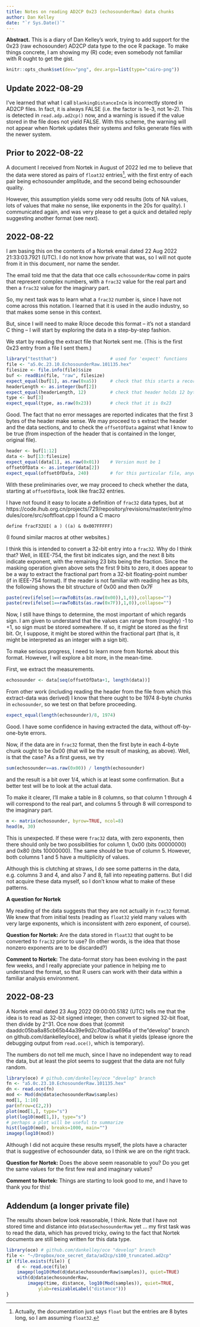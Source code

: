 ```yaml
---
title: Notes on reading AD2CP 0x23 (echosounderRaw) data chunks
author: Dan Kelley
date: "`r Sys.Date()`"
---
```


**Abstract.** This is a diary of Dan Kelley's work, trying to add support for
the 0x23 (raw echosounder) AD2CP data type to the oce R package. To make things
concrete, I am showing my (R) code; even somebody not familiar with R ought to
get the gist.

```r
knitr::opts_chunk$set(dev="png", dev.args=list(type="cairo-png"))
```

## Update 2022-08-29

I've learned that what I call `blankingDistanceInCm` is incorrectly stored in
AD2CP files. In fact, it is always FALSE (i.e. the factor is 1e-3, not 1e-2).
This is detected in `read.adp.ad2cp()` now, and a warning is issued if the
value stored in the file does not yield FALSE.  With this scheme, the warning
will not appear when Nortek updates their systems and folks generate files with
the newer system.


## Prior to 2022-08-22

A document I received from Nortek in August of 2022 led me to believe that the
data were stored as pairs of `float32` entries^[Actually, the documentation
just says `float` but the entries are 8 bytes long, so I am assuming
`float32`.], with the first entry of each pair being echosounder amplitude, and
the second being echosounder quality.

However, this assumption yields some very odd results (lots of NA values, lots
of values that make no sense, like exponents in the 20s for quality).  I
communicated again, and was very please to get a quick and detailed reply
suggesting another format (see next).

## 2022-08-22

I am basing this on the contents of a Nortek email dated 22 Aug 2022
21:33:03.7921 (UTC).  I do not know how private that was, so I will not quote
from it in this document, nor name the sender.

The email told me that the data that oce calls `echosounderRaw` come in pairs
that represent complex numbers, with a `frac32` value for the real part and
then a `frac32` value for the imaginary part.

So, my next task was to learn what a `frac32` number is, since I have not come
across this notation.  I learned that it is used in the audio industry, so that
makes some sense in this context.

But, since I will need to make R/oce decode this format -- it's not a standard
C thing -- I will start by exploring the data in a step-by-step fashion.

We start by reading the extract file that Nortek sent me.  (This is the first
0x23 entry from a file I sent them.)

```r
library("testthat")                    # used for 'expect' functions
file <- "a5.0c.23.10.EchosounderRaw.101135.hex"
filesize <- file.info(file)$size
buf <- readBin(file, "raw", filesize)
expect_equal(buf[1], as.raw(0xa5))     # check that this starts a record
headerLength <- as.integer(buf[2])
expect_equal(headerLength, 12)         # check that header holds 12 bytes
type <- buf[3]
expect_equal(type, as.raw(0x23))       # check that it is 0x23
```

Good. The fact that no error messages are reported indicates that the first 3
bytes of the header make sense.  We may proceed to s extract the header and the
data sections, and to check the `offsetOfData` against what I know to be true
(from inspection of the header that is contained in the longer, original file).

```r
header <- buf[1:12]
data <- buf[13:filesize]
expect_equal(data[1], as.raw(0x01))    # Version must be 1
offsetOfData <- as.integer(data[2])
expect_equal(offsetOfData, 240)        # for this particular file, anyway
```

With these preliminaries over, we may proceed to check whether the data,
starting at `offsetOfData`, look like frac32 entries.

I have not found it easy to locate a definition of `frac32` data types, but at
https://code.ihub.org.cn/projects/729/repository/revisions/master/entry/modules/core/src/softfloat.cpp
I found a C macro
```
define fracF32UI( a ) ((a) & 0x007FFFFF)
```
(I found similar macros at other websites.)

I think this is intended to convert a 32-bit entry into a `frac32`.  Why do I
think that?  Well, in IEEE-754, the first bit indicates sign, and the next 8
bits indicate exponent, with the remaining 23 bits being the fraction. Since
the masking operation given above sets the first 9 bits to zero, it does appear
to be a way to extract the fractional part from a 32-bit floating-point number
(if in IEEE-754 format).  If the reader is not familiar with reading hex as
bits, the following shows the bit structure of 0x00 and then 0x7F
```r
paste(rev(ifelse(1==rawToBits(as.raw(0x00)),1,0)),collapse="")
paste(rev(ifelse(1==rawToBits(as.raw(0x7F)),1,0)),collapse="")
```

Now, I still have things to determine, the most important of which regards
sign.  I am given to understand that the values can range from (roughly) -1 to
+1, so sign must be stored somewhere. If so, it might be stored as the first
bit.  Or, I suppose, it might be stored within the fractional part (that is, it
might be interpreted as an integer with a sign bit).

To make serious progress, I need to learn more from Nortek about this format.
However, I will explore a bit more, in the mean-time.

First, we extract the measurements.
```r
echosounder <- data[seq(offsetOfData+1, length(data))]
```
From other work (including reading the header from the file from which this
extract-data was derived) I know that there ought to be 1974 8-byte chunks in
`echosounder`, so we test on that before proceeding.
```r
expect_equal(length(echosounder)/8, 1974)
```

Good.  I have some confidence in having extracted the data, without
off-by-one-byte errors.

Now, if the data are in `frac32` format, then the first byte in each 4-byte
chunk ought to be 0x00 (that will be the result of masking, as above).  Well,
is that the case?  As a first guess, we try
```r
sum(echosounder==as.raw(0x00)) / length(echosounder)
```
and the result is a bit over 1/4, which is at least some confirmation.  But
a better test will be to look at the actual data.

To make it clearer, I'll make a table in 8 columns, so that column 1 through 4
will correspond to the real part, and columns 5 through 8 will correspond to
the imaginary part.

```r
m <- matrix(echosounder, byrow=TRUE, ncol=8)
head(m, 30)
```

This is unexpected.  If these were `frac32` data, with zero exponents, then
there should only be two possibilities for column 1, 0x00 (bits 00000000) and
0x80 (bits 10000000).  The same should be true of column 5. However, both
columns 1 and 5 have a multiplicity of values.

Although this is clutching at straws, I *do* see some patterns in the data,
e.g. columns 3 and 4, and also 7 and 8, fall into repeating patterns. But I did
not acquire these data myself, so I don't know what to make of these patterns.

**A question for Nortek**

My reading of the data suggests that they are not actually in `frac32` format.
We knew that from initial tests (reading as `float32` yield many values with very
large exponents, which is inconsistent with zero exponent, of course).

**Question for Nortek:** Are the data stored in `float32` that ought to be
converted to `frac32` prior to use?  (In other words, is the idea that those
nonzero exponents are to be discarded?)

**Comment to Nortek:** The data-format story has been evolving in the past few
weeks, and I really appreciate your patience in helping me to understand the
format, so that R users can work with their data within a familiar analysis
environment.


## 2022-08-23

A Nortek email dated 23 Aug 2022 09:00:00.5182 (UTC) tells me that the idea is
to read as 32-bit signed integer, then convert to signed 32-bit float, then
divide by 2^31.  Oce now does that (commit
daaddc05ba8a85cb65b44a39e9d2c70ba0aa696a of the"develop" branch on
github.com/dankelley/oce), and below is what it yields (please ignore the
debugging output from `read.oce()`, which is temporary).

The numbers do not tell me much, since I have no independent way to read the
data, but at least the plot seems to suggest that the data are not fully random.


```r
library(oce) # github.com/dankelley/oce "develop" branch
fn <- "a5.0c.23.10.EchosounderRaw.101135.hex"
dn <- read.oce(fn)
mod <- Mod(dn@data$echosounderRaw$samples)
mod[1, 1:10]
par(mfrow=c(2,2))
plot(mod[1,], type="s")
plot(log10(mod[1,]), type="s")
# perhaps a plot will be useful to summarize
hist(log10(mod), breaks=1000, main="")
imagep(log10(mod))
```

Although I did not acquire these results myself, the plots have a character
that is suggestive of echosounder data, so I think we are on the right track.

**Question for Nortek:** Does the above seem reasonable to you? Do you get the
same values for the first few real and imaginary values?

**Comment to Nortek:** Things are starting to look good to me, and I have to
thank you for this!

## Addendum (a longer private file)

The results shown below look reasonable, I think.  Note that I have not stored
time and distance into `@data$echosounderRaw` yet ... my first task was to read
the data, which has proved tricky, owing to the fact that Nortek documents are
still being written for this data type.

```r
library(oce) # github.com/dankelley/oce "develop" branch
file <- "~/Dropbox/oce_secret_data/ad2cp/s100_truncated.ad2cp"
if (file.exists(file)) {
    d <- read.oce(file)
    imagep(log10(Mod(d@data$echosounderRaw$samples)), quiet=TRUE)
    with(d@data$echosounderRaw,
        imagep(time, distance, log10(Mod(samples)), quiet=TRUE,
            ylab=resizableLabel("distance")))
}
```



